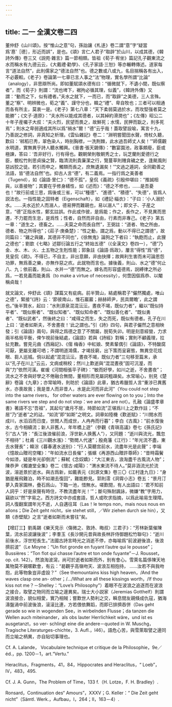 ```yaml
---
---
---
```

title: 二一 全漢文卷二四
---




董仲舒《山川頌》。按“惟山之意”句，孫詒讓《札迻》卷二謂“意”字“疑當爲‘惪’［德］，形近而誤”，是也。《頌》言仁人君子“取辟”於山川，以成其德，《韓詩外傳》卷三又《説苑·雜言》篇一節相類。皆祖《荀子·宥坐》篇記孔子觀東流之水而稱水有九德云云，《大戴禮·勸學》、《孔子家語·三恕》等亦輾轉傳述。道家每言“道法自然”，此則儒家之“德法自然”也。德之數或八或九，名目揣稱各有出入，不必覈較。《老子》卷論第一七章已言人事之“法”物理，實名學所謂“比論” （analogy），非思辯所尚。即如董賦頌水德有曰：“循微就下，不遺小間，既似察者”，而《荀子》則謂：“流也埤下，裾拘必循其理，似義”，《韓詩外傳》又謂：“動而之下，似有禮者。”夫水之就下，一而已，而“取辟”之美德，三人言殊。董之“察”、明辨微也，荀之“義”、謹守分也，韓之“禮”、卑自牧也；三者可以相通而各有所主，莫衷一是。《老子》第七八章：“天下柔弱莫過於水，而攻堅强者莫之能勝”；《文子·道原》：“夫水所以能成其德者，以其綽約滑潤也”；《左傳》昭公二十年子産囑子大叔：“夫火烈，民望而畏之，故鮮死；水懦，民狎而翫之，則多死焉”；則水之卑弱適成其所以爲“禍水”爾！“德”云乎哉！蓋取譬設喻，寓言十九，乃善説之修詞，非真知之析理。《雲仙雜記》卷二：“淵明嘗聞田水聲，倚杖久聽，歎曰：‘秫稻已秀，翠色染人，時剖胸襟，一洗荆棘，此水過吾師丈人矣！’”師儒觀水明道，實無異乎詩人聽水觸興。《晉書·張天錫傳》：“數宴園池，政事頗廢，臣或極諫，答曰：‘吾非好行，行有得也。觀朝榮則敬朝秀之士，玩芝蘭則愛德行之臣，覩松竹則思貞操之賢，臨清流則貴廉潔之行，覽蔓草則賤貪穢之吏，逢颷風則惡凶狡之徒。若引而申之，觸類而長之，庶無遺漏矣！’”文過之遁詞，全同勸善之法語，皆“德法自然”也。抑古人言“德”，有二義焉。一指行爲之美善者（Tugend），如《論語·里仁》：“德不孤”，皇侃《義疏》引殷仲堪曰：“推誠相與，以善接物”；其要在乎修身繕性，如《述而》：“德之不修也，……是吾憂也！”故行前或三思，爲後或三省，可以“種德”、“進德”、“積德”、“失德”，皆爲人説法也。一指性能之固特者（Eigenschaft），如《禮記·緇衣》：“子曰：‘小人溺於水。……夫水近於人而溺人，德易狎而難親也，易以溺人’”；即文子、子産之意，“德”正指水性，鄭玄註誤。作此或作彼，是爲能；作之，長作之，不見異而思遷，不力罷而生怠，是爲性；性者，自然而非自由，行素而非專己。《老子》第五一章：“道生之，德畜之。……夫莫之命而長自然”，王弼註：“道者、物之所由，德者、物之所得也”；《莊子·庚桑楚》：“性之動，謂之爲，動以不得已之謂德”，故同篇曰：“雞之與雞，其德非不同也”，《徐無鬼》論狗之下者曰：“執飽而止，此狸之德也”；劉歆《七略》述鄒衍論五行之“終始五德”（《全漢文》卷四一），“德”乃金、水、木、火、土五物之生剋性能；郭象註《論語·爲政》，屢言“得性”爲“德”，見皇侃《疏》。不得已，不自主，非出意願，非由抉擇；故興利生害而未可論恩怨功罪，無爲善之樂，亦無作惡之疚。此就物而言也。據後義，則山、水之“德”何止八、九；依前義，則山、水并一“德”而無之。嫁名而形容盛德焉，説縛律之所必爲，一若見義而能勇爲（to make a virtue of necessity），何啻因傴爲恭、以閹稱貞哉！

就文論文，仲舒此《頌》謀篇又有疵病。前半贊山，結處稱君子“儼然獨處，唯山之德”，緊接“《詩》云：‘節彼南山，惟石巖巖；赫赫師尹，民具爾瞻’，此之謂也。”後半贊水，起曰：“水則源泉混混沄沄，晝夜不竭，既似力者”，繼以“既似持平者”、“既似察者”、“既似知者”、“既似知命者”、“既似善化者”、“既似勇者”、“既似武者”，然後終之曰：“咸得之而生，失之而死，既似有德者。孔子在川上曰：‘逝者如斯夫，不舍晝夜！’此之謂也。”引《詩》四句，與君子儼然之意相映發；引《論語》兩句，與得之爲德之意了不關屬，脱筍失卯。明是刻意經營，力求兩半格局平衡，俾乍視前後結處，《論語》若與《詩經》對稱；實則不顧義理，拉扯充數。嘗見元曲《西廂記》、《㑳 梅香》中紅娘、樊素輩偶引《論語》，不特酸腐可厭，更屬支離可哂；不謂明道鴻儒，才竭技窮，出下策而呈窘態，無異空花炫眼、芻人巡城。倘以起處“混混沄沄，晝夜不竭，既似力者”三句移至篇末，承以“孔子在川上”云云，文病或稍校；然川上歎逝與“混混晝夜”固可沆瀣，而與“力”依然河漢。崔瑗《河間相張平子碑》：“敏而好學，如川之逝，不舍晝夜”；流水之不舍與好學之不倦融合無間，董相形而見屬詞粗疎矣。水常喻心，别見《楚辭》卷論《九章》；亦常喻時，則昉於《論語》此章，猶古希臘哲人言“重涉已異舊水，亦喪故我；我是昔人而非昔人，水是此河而非此河”（You could not step into the same rivers， for other waters are ever flowing on to you；Into the same rivers we step and do not step：we are and are not）。孔融《論盛孝章書》著語不忘“吾祖”，其起句“歲月不居，時節如流”正堪爲川上之歎作註；“不居”乃“逝者”之的詁，“如流”即“如斯”之明文。詞章如陸機《歎逝賦》：“川閲水而成川，水滔滔而日度，世閲人而成世，人冉冉而行暮”；李白《古風》：“前水復後水，古今相續流；新人非舊人，年年橋上遊”（參觀《青瑣高議》卷七《孫氏記》引“古人”詩：“長江後浪催前浪，浮世新人换舊人”），又同題：“逝川與流光，飄忽不相待”；杜甫《三川觀水漲》：“勢閲人代速”；殷堯藩《江行》：“年光流不盡，東去水聲長”；韓淙《暮春滻水送别》：“行人莫聽宫前水，流盡年光是此聲”；李端《憶故山贈司空曙》：“年如流水日長催”；張蠙《再游西山贈許尊師》：“昔時霜鬢今如漆，疑是年光卻倒流”；蘇軾《念奴嬌》：“大江東去，浪淘盡千古風流人物”；陳恭尹《獨漉堂全集》卷二《懷古·咸陽》：“渭水東流不待人。”莫非涵流光於流波，溶逝景於逝水。與古爲新，如戴表元《剡源文集》卷三〇《江村逢九日》：“身猶是雁飛難泊，時不如潮去復回”，難能尠見。郭則澐《洞霄小志》卷五：“景月汀夢入貴家園林，疊石爲山，下臨一池，惜無水。嗟歎間，有人出語曰：‘君不知前人詞乎：好是泉聲有時住，不教流盡年光！’”；斷句殊耐諷詠，微嫌“教”字用力，竊欲以“然”字易之。西方詩文中亦成套語，哲人或吹求指摘，以爲此喻易生理障。詞人復翻案謂年光不逝，人自邁往耳（Las！le temps non，mais nous nous en allons；Die Zeit geht nicht，sie stehet still，／Wir ziehen durch sie hin），又類《赤壁賦》之言“逝者如斯而未嘗往”矣。

【增訂三】劉禹錫《樂天見示〈傷微之、敦詩、晦叔〉三君子》：“芳林新葉催陳葉，流水前波讓後波”；李羣玉《長沙開元昔與故長林許侍御題松竹聯句》：“逝川前後水，浮世短長生。”法國古詩言時光之消逝不停，亦每喻爲“前波避後浪，後浪擠前波”（Le Moyne：“Un flot gronde en fuyant l’autre qui le pousse”；Bussières：“Ton flot qui chasse l’autre et ton onde fuyante”－J. Rousset，op. cit. 142）。然浪淘波瀉，尚可於逝者如斯而外，别有會心。雪萊名篇侈陳天地萬物莫不親暱歡會，有云：“曷觀乎高嶺吻天、波浪互相抱持， ……汝若不與我吻抱，此等物象豈非虚設？”（See themountains kiss high heaven，/And the waves clasp one an- other；/.../What are all these kissings worth，/If thou kiss not me？－Shelley：“Love’s Philosophy”）着眼不在波浪之追逐而在波浪之接合，取譬之物同而立喻之邊異矣。瑞士大小説家（Jeremias Gotthelf）則謂波浪接合，貌似相愛，實乃相賊；嘗歎世人勢利之交，瞬息間友親倏成仇寇，猶海濤盤渦中前波後浪，滚滚比連，方若偎依舞蹈，而即已排擠吞併（Das geht gerade so wie in wogenden See，in wirbelnden Flusse；da tanzen die Wellen auch miteinander，als obs lauter Herrlichkeit wäre，und ist es ausgetanzt，so ver- schlingt eine die andere－quoted in W. Muschg，Tragische Literaturges-chichte，3. Aufl.，l46）。語危心苦，與雪萊取譬之邊同而立喻之柄異，亦自貼切事理也。

Cf. A. Lalande， Vocabulaire technique et critique de la Philosophie，9e／éd.，pp. 1200－1，art.“Vertu.”

Heraclitus，Fragments，41，84，Hippocrates and Heraclitus，“ Loeb”，IV，483，495.

Cf. J. A. Gunn，The Problem of Time，133 f.（H. Lotze，F. H. Bradley）.

Ronsard，Continuation des“ Amours”，XXXV；G. Keller：“ Die Zeit geht nicht”（Sämtl. Werk.，Aufbau，I，264；II，163－4）.
